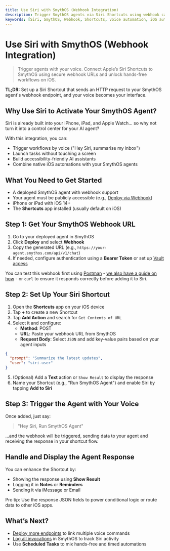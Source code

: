 ```yaml
---
title: Use Siri with SmythOS (Webhook Integration)
description: Trigger SmythOS agents via Siri Shortcuts using webhook calls for voice-activated automation.
keywords: [Siri, SmythOS, Webhook, Shortcuts, voice automation, iOS automation, Siri integration]
---
```


# Use Siri with SmythOS (Webhook Integration)

> Trigger agents with your voice. Connect Apple’s Siri Shortcuts to SmythOS using secure webhook URLs and unlock hands-free workflows on iOS.

<InfoCallout> **TL;DR:** Set up a Siri Shortcut that sends an HTTP request to your SmythOS agent's webhook endpoint, and your voice becomes your interface. </InfoCallout>

<Divider />

## Why Use Siri to Activate Your SmythOS Agent?

Siri is already built into your iPhone, iPad, and Apple Watch... so why not turn it into a control center for your AI agent?

With this integration, you can:

- Trigger workflows by voice ("Hey Siri, summarise my inbox")
- Launch tasks without touching a screen
- Build accessibility-friendly AI assistants
- Combine native iOS automations with your SmythOS agents

<Divider />

## What You Need to Get Started

- A deployed SmythOS agent with webhook support
- Your agent must be publicly accessible (e.g., [Deploy via Webhook](/docs/agent-deployments/deploy-as-webhook))
- iPhone or iPad with iOS 14+
- The **Shortcuts** app installed (usually default on iOS)

<Divider />

## Step 1: Get Your SmythOS Webhook URL

1. Go to your deployed agent in SmythOS  
2. Click **Deploy** and select **Webhook**  
3. Copy the generated URL (e.g., `https://your-agent.smythos.com/api/v1/chat`)  
4. If needed, configure authentication using a **Bearer Token** or set up [Vault access](/docs/agent-collaboration/working-with-agents/vault-sharing)

<InfoCallout> You can test this webhook first using [Postman](https://www.postman.com/) - [we also have a guide on how](/docs/agent-deployments/deployments/use-postman) - or `curl` to ensure it responds correctly before adding it to Siri. </InfoCallout>

<Divider />

## Step 2: Set Up Your Siri Shortcut

1. Open the **Shortcuts** app on your iOS device  
2. Tap **+** to create a new Shortcut  
3. Tap **Add Action** and search for `Get Contents of URL`  
4. Select it and configure:
   - **Method**: POST  
   - **URL**: Paste your webhook URL from SmythOS  
   - **Request Body**: Select `JSON` and add key-value pairs based on your agent inputs

```json
{
  "prompt": "Summarize the latest updates",
  "user": "siri-user"
}
```

5. (Optional) Add a **Text** action or `Show Result` to display the response  
6. Name your Shortcut (e.g., "Run SmythOS Agent") and enable Siri by tapping **Add to Siri**

<Divider />

## Step 3: Trigger the Agent with Your Voice

Once added, just say:

> "Hey Siri, Run SmythOS Agent"

…and the webhook will be triggered, sending data to your agent and receiving the response in your shortcut flow.

<Divider />

## Handle and Display the Agent Response

You can enhance the Shortcut by:

- Showing the response using **Show Result**  
- Logging it in **Notes** or **Reminders**  
- Sending it via iMessage or Email

<InfoCallout> Pro tip: Use the response JSON fields to power conditional logic or route data to other iOS apps. </InfoCallout>

<Divider />

## What’s Next?

- [Deploy more endpoints](/docs/agent-deployments/overview) to link multiple voice commands  
- [Log all invocations](/docs/agent-studio/agent-settings/logs) in SmythOS to track Siri activity  
- Use **Scheduled Tasks** to mix hands-free and timed automations

<PromptCard prompt="Use Siri to trigger your SmythOS agent via webhook and complete tasks using just your voice." />

<Divider />